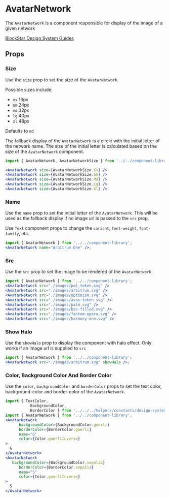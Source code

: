 

# AvatarNetwork

The `AvatarNetwork` is a component responsible for display of the image of a given network

[BlockStar Design System Guides](https://www.notion.so/BlockStar-Design-System-Guides-Design-f86ecc914d6b4eb6873a122b83c12940)

<Canvas>
  <Story id="components-componentlibrary-avatarnetwork--default-story" />
</Canvas>

## Props

<ArgsTable of={AvatarNetwork} />

### Size

Use the `size` prop to set the size of the `AvatarNetwork`.

Possible sizes include:

- `xs` 16px
- `sm` 24px
- `md` 32px
- `lg` 40px
- `xl` 48px

Defaults to `md`

The fallback display of the `AvatarNetwork` is a circle with the initial letter of the network name. The size of the initial letter is calculated based on the size of the `AvatarNetwork` component.

<Canvas>
  <Story id="components-componentlibrary-avatarnetwork--size-story" />
</Canvas>

```jsx
import { AvatarNetwork, AvatarNetworkSize } from '../../component-library';

<AvatarNetwork size={AvatarNetworkSize.Xs} />
<AvatarNetwork size={AvatarNetworkSize.Sm} />
<AvatarNetwork size={AvatarNetworkSize.Md} />
<AvatarNetwork size={AvatarNetworkSize.Lg} />
<AvatarNetwork size={AvatarNetworkSize.Xl} />
```

### Name

Use the `name` prop to set the initial letter of the `AvatarNetwork`. This will be used as the fallback display if no image url is passed to the `src` prop.

Use `Text` component props to change the `variant`, `font-weight`, `font-family`, etc.

<Canvas>
  <Story id="components-componentlibrary-avatarnetwork--name" />
</Canvas>

```jsx
import { AvatarNetwork } from '../../component-library';
<AvatarNetwork name="Arbitrum One" />;
```

### Src

Use the `src` prop to set the image to be rendered of the `AvatarNetwork`.

<Canvas>
  <Story id="components-componentlibrary-avatarnetwork--src" />
</Canvas>

```jsx
import { AvatarNetwork } from '../../component-library';
<AvatarNetwork src="./images/pol-token.svg" />
<AvatarNetwork src="./images/arbitrum.svg" />
<AvatarNetwork src="./images/optimism.svg" />
<AvatarNetwork src="./images/avax-token.svg" />
<AvatarNetwork src="./images/palm.svg" />
<AvatarNetwork src="./images/bsc-filled.svg" />
<AvatarNetwork src="./images/fantom-opera.svg" />
<AvatarNetwork src="./images/harmony-one.svg" />
```

### Show Halo

Use the `showHalo` prop to display the component with halo effect. Only works if an image url is supplied to `src`

<Canvas>
  <Story id="components-componentlibrary-avatarnetwork--show-halo" />
</Canvas>

```jsx
import { AvatarNetwork } from '../../component-library';
<AvatarNetwork src="./images/arbitrum.svg" showHalo />;
```

### Color, Background Color And Border Color

Use the `color`, `backgroundColor` and `borderColor` props to set the text color, background-color and border-color of the `AvatarNetwork`.

<Canvas>
  <Story id="components-componentlibrary-avatarnetwork--color-background-color-and-border-color" />
</Canvas>

```jsx
import { TextColor,
           BackgroundColor,
           BorderColor } from '../../../helpers/constants/design-system';
import { AvatarNetwork } from '../../component-library';
<AvatarNetwork
      backgroundColor={BackgroundColor.goerli}
      borderColor={BorderColor.goerli}
      name="G"
      color={Color.goerliInverse}
>
  G
</AvatarNetwork>
<AvatarNetwork
   backgroundColor={BackgroundColor.sepolia}
      borderColor={BorderColor.sepolia}
      name="S"
      color={Color.goerliInverse}
>
  S
</AvatarNetwork>
```
